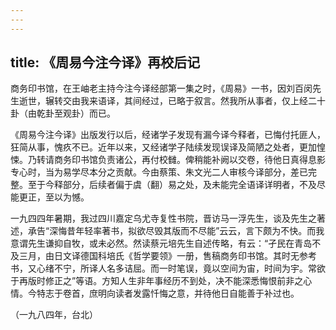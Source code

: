 ```yaml
---
---
---
```

title: 《周易今注今译》再校后记
---




商务印书馆，在王岫老主持今注今译经部第一集之时，《周易》一书，因刘百闵先生逝世，辗转交由我来语译，其间经过，已略于叙言。然我所从事者，仅上经二十卦（由乾卦至观卦）而已。

《周易今注今译》出版发行以后，经诸学子发现有漏今译今释者，已悔付托匪人，狂简从事，愧疚不已。近年以来，又经诸学子陆续发现误译及简陋之处者，更加惶悚。乃转请商务印书馆负责诸公，再付校雠。俾稍能补阙以交卷，待他日真得息影专心时，当为易学尽本分之贡献。今由蔡策、朱文光二人审核今译部分，差已完整。至于今释部分，后续者偏于虞（翻）易之处，及未能完全语译详明者，不及尽能更正，至以为憾。

一九四四年暑期，我过四川嘉定乌尤寺复性书院，晋访马一浮先生，谈及先生之著述，承告“深悔昔年轻率著书，拟欲尽毁其版而不尽能”云云，言下颇为不快。而我意谓先生谦抑自牧，或未必然。然读蔡元培先生自述传略，有云：“孑民在青岛不及三月，由日文译德国科培氏《哲学要领》一册，售稿商务印书馆。其时无参考书，又心绪不宁，所译人名多诘屈。而一时笔误，竟以空间为宙，时间为宇。常欲于再版时修正之”等语。方知人生非年事经历不到处，决不能深悉悔恨前非之心情。今特志于卷首，庶明向读者发露忏悔之意，并待他日自能善于补过也。


（一九八四年，台北）